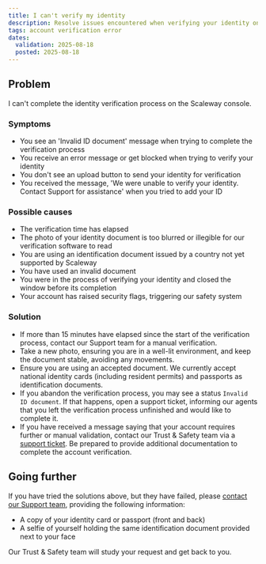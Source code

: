 ```yaml
---
title: I can't verify my identity
description: Resolve issues encountered when verifying your identity on the Scaleway console.
tags: account verification error
dates:
  validation: 2025-08-18
  posted: 2025-08-18
---
```


## Problem
I can't complete the identity verification process on the Scaleway console.

### Symptoms
- You see an 'Invalid ID document' message when trying to complete the verification process
- You receive an error message or get blocked when trying to verify your identity
- You don't see an upload button to send your identity for verification
- You received the message, 'We were unable to verify your identity. Contact Support for assistance' when you tried to add your ID

### Possible causes
- The verification time has elapsed
- The photo of your identity document is too blurred or illegible for our verification software to read
- You are using an identification document issued by a country not yet supported by Scaleway
- You have used an invalid document
- You were in the process of verifying your identity and closed the window before its completion
- Your account has raised security flags, triggering our safety system

### Solution
- If more than 15 minutes have elapsed since the start of the verification process, contact our Support team for a manual verification.
- Take a new photo, ensuring you are in a well-lit environment, and keep the document stable, avoiding any movements.
- Ensure you are using an accepted document. We currently accept national identity cards (including resident permits) and passports as identification documents.
- If you abandon the verification process, you may see a status `Invalid ID document`. If that happens, open a support ticket, informing our agents that you left the verification process unfinished and would like to complete it.
- If you have received a message saying that your account requires further or manual validation, contact our Trust & Safety team via a [support ticket](https://console.scaleway.com/support/tickets/create). Be prepared to provide additional documentation to complete the account verification.

## Going further
If you have tried the solutions above, but they have failed, please [contact our Support team](https://console.scaleway.com/support/tickets/create), providing the following information:
  - A copy of your identity card or passport (front and back)
  - A selfie of yourself holding the same identification document provided next to your face

Our Trust & Safety team will study your request and get back to you.
